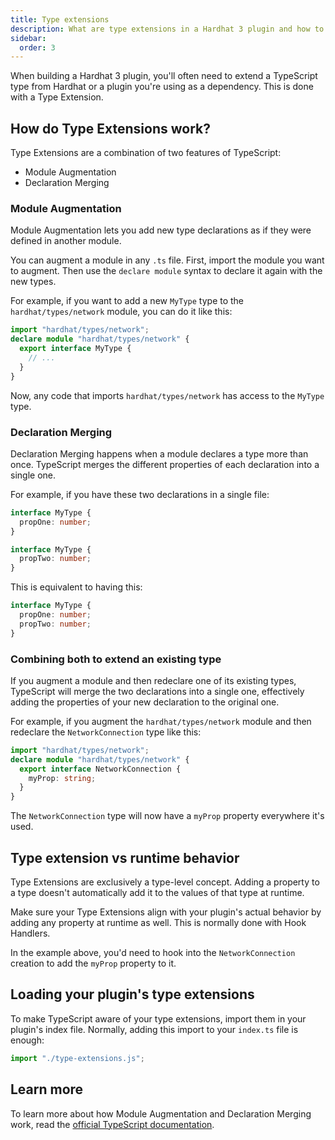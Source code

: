 ```yaml
---
title: Type extensions
description: What are type extensions in a Hardhat 3 plugin and how to use them
sidebar:
  order: 3
---
```


When building a Hardhat 3 plugin, you'll often need to extend a TypeScript type from Hardhat or a plugin you're using as a dependency. This is done with a Type Extension.

## How do Type Extensions work?

Type Extensions are a combination of two features of TypeScript:

- Module Augmentation
- Declaration Merging

### Module Augmentation

Module Augmentation lets you add new type declarations as if they were defined in another module.

You can augment a module in any `.ts` file. First, import the module you want to augment. Then use the `declare module` syntax to declare it again with the new types.

For example, if you want to add a new `MyType` type to the `hardhat/types/network` module, you can do it like this:

```ts
import "hardhat/types/network";
declare module "hardhat/types/network" {
  export interface MyType {
    // ...
  }
}
```

Now, any code that imports `hardhat/types/network` has access to the `MyType` type.

### Declaration Merging

Declaration Merging happens when a module declares a type more than once. TypeScript merges the different properties of each declaration into a single one.

For example, if you have these two declarations in a single file:

```ts
interface MyType {
  propOne: number;
}

interface MyType {
  propTwo: number;
}
```

This is equivalent to having this:

```ts
interface MyType {
  propOne: number;
  propTwo: number;
}
```

### Combining both to extend an existing type

If you augment a module and then redeclare one of its existing types, TypeScript will merge the two declarations into a single one, effectively adding the properties of your new declaration to the original one.

For example, if you augment the `hardhat/types/network` module and then redeclare the `NetworkConnection` type like this:

```ts
import "hardhat/types/network";
declare module "hardhat/types/network" {
  export interface NetworkConnection {
    myProp: string;
  }
}
```

The `NetworkConnection` type will now have a `myProp` property everywhere it's used.

## Type extension vs runtime behavior

Type Extensions are exclusively a type-level concept. Adding a property to a type doesn't automatically add it to the values of that type at runtime.

Make sure your Type Extensions align with your plugin's actual behavior by adding any property at runtime as well. This is normally done with Hook Handlers.

In the example above, you'd need to hook into the `NetworkConnection` creation to add the `myProp` property to it.

## Loading your plugin's type extensions

To make TypeScript aware of your type extensions, import them in your plugin's index file. Normally, adding this import to your `index.ts` file is enough:

```ts
import "./type-extensions.js";
```

## Learn more

To learn more about how Module Augmentation and Declaration Merging work, read the [official TypeScript documentation](https://www.typescriptlang.org/docs/handbook/declaration-merging.html).
